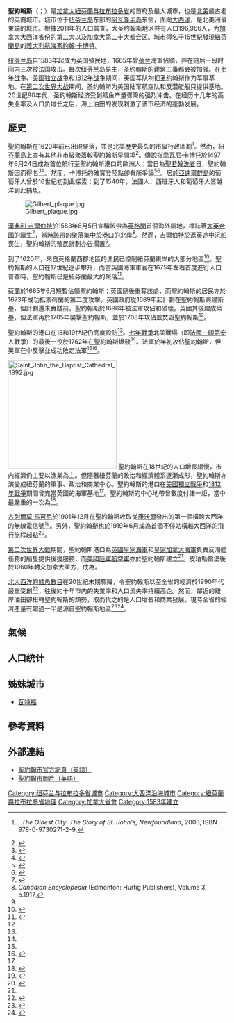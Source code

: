 {{Infobox settlement
| name=聖約翰斯
| native_name     = St. John's
| official_name   = City of St. John's
| settlement_type = [[城市|城市]]
| image_skyline   = St John's Newfoundland Collage.jpg
| imagesize       = 300px
| nickname        = “City of Legends”、“Newfiejohn”、“Sin Jawns”、“Town”{{en}}<ref>{{cite web
 |url         = https://www.mun.ca/folklore/about/st.php
 |title       = St. John's – City of Legends
 |publisher   = Memorial University
 |date        = 13 February 2009
 |accessdate  = 4 January 2015
 |deadurl     = yes
 |archiveurl  = https://web.archive.org/web/20150104105101/http://www.mun.ca/folklore/about/st.php
 |archivedate = 2015年1月4日
}}</ref><ref>{{cite web
    |url=http://www.vac-acc.gc.ca/remembers/sub.cfm?source=collections/diary/2diary/cmitchell
    |title=Remembrance - Veterans Affairs Canada
    |publisher=Vac-acc.gc.ca
    |date=2015-01-26
    |accessdate=2015-04-27
    |archive-url=https://web.archive.org/web/20090810214250/http://www.vac-acc.gc.ca/remembers/sub.cfm?source=collections%2Fdiary%2F2diary%2Fcmitchell
    |archive-date=2009-08-10
    |dead-url=yes
    }}</ref><ref>[http://www.ianvardy.com/sinjawns/ ] {{webarchive |url=https://web.archive.org/web/20150103195732/http://www.ianvardy.com/sinjawns/ |date=3 January 2015 }}</ref><ref>{{cite web
 |url         = http://www.heritage.nf.ca/dictionary/d8ction.html
 |title       = Search: Dictionary of Newfoundland English
 |publisher   = Heritage.nf.ca
 |accessdate  = 2015-04-27
 |deadurl     = yes
 |archiveurl  = https://web.archive.org/web/20131111034620/http://www.heritage.nf.ca/dictionary/d8ction.html
 |archivedate = 11 November 2013}}</ref>
| motto               = ''Avancez''{{la icon}}
| pushpin_map         = Canada Newfoundland and Labrador
| pushpin_map_caption = 在加拿大紐芬蘭與拉布拉多省的位置
| coordinates         = {{coord|47|33|41|N|52|42|45|W|region:CA-NL|display=inline}}
| subdivision_type  = 國家
| subdivision_name  = {{CAN}}

| subdivision_type1 = [[加拿大行政區劃|省]]
| subdivision_type2 = [[紐芬蘭-拉布拉多省人口普查分區列表|人口普查分區]]
| subdivision_type3 = 歷史上屬於
| subdivision_name1 = {{flag|Newfoundland and Labrador}}

| subdivision_name2 = 
| subdivision_name3 = {{flag|Kingdom of England}}<br />{{flag|Kingdom of Great Britain}}<br />{{flag|United Kingdom of Great Britain and Ireland}}<br />{{flagicon image|Dominion of Newfoundland Red Ensign.svg}} [[紐芬蘭自治領|紐芬蘭自治領]]

| established_title              = 建立
| established_date               = 1497年6月24日

| established_title2             = [[皇家特權|皇家特權]]
| established_date2              = 1583年8月5日（由[[伊麗莎白一世|伊麗莎白一世]]准許）

| established_title3             = 城市地位
| established_date3              = 1888年5月1日
| leader_title                   = 市長
| leader_name                    = Danny Breen
| area_footnotes = <ref name=statcan2011>{{cite web
    |url= http://www12.statcan.gc.ca/census-recensement/2011/dp-pd/hlt-fst/pd-pl/Table-Tableau.cfm?LANG=Eng&T=302&SR=1&S=51&O=A&RPP=9999&CMA=0&PR=10
    |title= Population and dwelling counts, for Canada, provinces and territories, and census subdivisions (municipalities), 2011 and 2006 censuses
    |author= Statistics Canada
    |authorlink= Statistics Canada
    |accessdate= 2015-06-21
    |archive-date= 2016-01-30
    |archive-url= https://web.archive.org/web/20160130012551/http://www12.statcan.gc.ca/census-recensement/2011/dp-pd/hlt-fst/pd-pl/Table-Tableau.cfm?LANG=Eng&T=302&SR=1&S=51&O=A&RPP=9999&PR=10&CMA=0
    |dead-url= no
    }}</ref>
| area_total_km2     = 446.06
| area_total_sq_mi   = 172.2
| area_urban_km2     = 166.0
| area_metro_km2     = 804.63
| area_metro_sq_mi   = 310.7
| elevation_m        = 0–192
| elevation_ft       = 0–630
| population_total   = 108,860
| population_as_of   = [[2016年加拿大人口普查|2016年]]<ref>{{Cite web |url=http://www.stats.gov.nl.ca/statistics/Census2016/PDF/Pop_CSD_Alphabetical_2016.pdf |title=存档副本 |access-date=2018-01-27 |archive-url=https://web.archive.org/web/20170211080704/http://www.stats.gov.nl.ca/statistics/Census2016/PDF/Pop_CSD_Alphabetical_2016.pdf |archive-date=2017-02-11 |dead-url=yes }}</ref>
| population_density_km2         = 244.1
| population_density_sq_mi       = 632.1
| population_urban               =178,427
| population_density_urban_km2   =1,074.9
| population_metro               = 205,955
| population_density_metro_km2   =255.9
| population_note                = [[按人口排列的加拿大大都會區列表|全加拿大第二十大都會區]]
| postal_code_type               = [[加拿大郵區編號|郵區編號]]
| postal_code                    = A1A–A1H
| area_code                      = +1 709
| website                        = [http://www.stjohns.ca/ www.stjohns.ca]
| footnotes                      =
| leader_title2 = [[加拿大眾議院|眾議院]]
| leader_name2  = {{Collapsible list
    | title = 眾議員列表
    | title_style =
    | frame_style = border:none; padding: 0;
    | list_style = text-align:left;display:none;
    | 1 = [[Seamus_O'Regan|Seamus O'Regan]] ([[加拿大自由党|L]])
    | 2 = [[Nick_Whalen|Nick Whalen]] ([[加拿大自由党|L]])
    }}
| timezone                       = [[紐芬蘭時間|NST]]
| utc_offset                     = −03:30
| timezone_DST                   = [[紐芬蘭夏令時間|NDT]]
| utc_offset_DST                 = −02:30
}}
'''聖約翰斯'''（{{lang-en|St. John's}}；{{lang-fr|Saint-Jean de Terre-Neuve}}）是[[加拿大|加拿大]][[紐芬蘭与拉布拉多省|紐芬蘭与拉布拉多省]]的首府及最大城市，也是[[北美|北美]]最古老的英裔城市。城市位于[[纽芬兰岛|纽芬兰岛]]东部的[[阿瓦隆半岛|阿瓦隆半岛]]东侧，面向[[大西洋|大西洋]]，是北美洲最東端的城市。根據2011年的人口普查，大圣约翰斯地区共有人口196,966人，为[[加拿大大西洋省份|加拿大大西洋省份]]的第二大以及[[按人口排列的加拿大大都会区列表|加拿大第二十大都会区]]。城市得名于15世紀發現[[紐芬蘭島|紐芬蘭島]]的[[義大利|義大利]][[航海家|航海家]][[約翰·卡博特|約翰·卡博特]]。

[[纽芬兰岛|纽芬兰岛]]自1583年起成为英国殖民地，1665年曾[[荷兰|荷兰]]海軍佔領，并在随后一段时间内三次被[[法国|法国]]攻击。每次纽芬兰岛易主，圣约翰斯的建筑工事都会被加强。在[[七年战争|七年战争]]、[[美国独立战争|美国独立战争]]和[[1812年战争|1812年战争]]期间，英国军队均把圣约翰斯作为军事基地。在[[第二次世界大战|第二次世界大战]]期间，圣约翰斯为美国陆军航空队和反潜艇船只提供基地。20世纪90年代，圣约翰斯经济受到鳕鱼产量骤降的强烈冲击。在经历十几年的高失业率及人口负增长之后，海上油田的发现刺激了该市经济的蓬勃发展。

== 歷史 ==
聖約翰斯在1620年前已出現聚落，並是北美歷史最久的市級行政區劃<ref name="oldest city">{{tsl|en|Paul O'Neill (author)|Paul O'Neill}}, ''The Oldest City: The Story of St. John's, Newfoundland'', 2003, ISBN 978-0-9730271-2-9.</ref>。然而，紐芬蘭島上亦有其他非市級聚落較聖約翰斯早開埠<ref>{{cite web|url=http://www.pm.gc.ca/eng/media.asp?id=2223|title=The 400th Anniversary of Cupids, NL – the Oldest English Colony in Canada|publisher=Government of Canada|date=2008-08-14|accessdate=2011-03-10|deadurl=yes|archiveurl=https://web.archive.org/web/20110513200226/http://www.pm.gc.ca/eng/media.asp?id=2223|archivedate=2011-05-13}}</ref>。傳說指[[喬瓦尼·卡博托|喬瓦尼·卡博托]]於1497年6月24日成為首位航行至聖約翰斯港口的歐洲人；當日為[[聖若翰洗者|聖若翰洗者]]日，聖約翰斯因而得名<ref name="heritage.nf.ca">{{cite web|url=http://www.heritage.nf.ca/exploration/cabot1497.html|title=John Cabot's Voyage of 1497|work=Newfoundland and Labrador heritage Web Site Project|publisher=Memorial University of Newfoundland|date=November 2010|accessdate=2011-08-08|archive-date=2015-02-12|archive-url=https://web.archive.org/web/20150212041811/http://www.heritage.nf.ca/exploration/cabot1497.html|dead-url=no}}</ref><ref name="kiosk">{{cite web|url=http://www.stjohnskiosk.com/history.php|title=History of St. John's|publisher=St. John's Kiosk|accessdate=2011-01-16|deadurl=yes|archiveurl=https://web.archive.org/web/20110103005802/http://www.stjohnskiosk.com/history.php|archivedate=2011-01-03}}</ref>。然而，卡博托的確實登陸點卻有所爭論<ref>{{cite web |url=http://library.thinkquest.org/J002678F/john_cabot.htm |title=Oracle ThinkQuest - John Cabot |publisher=Library.thinkquest.org |date= |accessdate=2011-01-02 |deadurl=yes |archiveurl=https://web.archive.org/web/20110513200219/http://library.thinkquest.org/J002678F/john_cabot.htm |archivedate=2011-05-13 }}</ref><ref>{{cite web |url=http://www.heritage.nf.ca/exploration/cabot1497.html |title=John Cabot's Voyage of 1497 |publisher=Heritage.nf.ca |date= |accessdate=2011-01-02 |archive-date=2015-02-12 |archive-url=https://web.archive.org/web/20150212041811/http://www.heritage.nf.ca/exploration/cabot1497.html |dead-url=no }}</ref>。居於[[亞速爾群島|亞速爾群島]]的葡萄牙人曾於16世紀初到此探索；到了1540年，法國人、西班牙人和葡萄牙人皆越洋到此捕魚。

[[File:Gilbert_plaque.jpg|left]]

[[汉弗莱·吉尔伯特|漢弗利·吉爾伯特]]於1583年8月5日宣稱該帶為[[英格蘭|英格蘭]]首個海外屬地，標誌著[[大英帝國|大英帝國]]的誕生<ref name="Gilbert">{{cite journal|last=Quinn|first=David B.|title=Dictionary of Canadian Biography Online - GILBERT (Gylberte, Jilbert), SIR HUMPHREY|year=2000|volume=Volume I|publisher=University of Toronto|url=http://www.biographi.ca/EN/ShowBio.asp?BioId=34374|accessdate=5 August 2011|journal=|archive-date=2011-11-03|archive-url=https://web.archive.org/web/20111103204347/http://www.biographi.ca/EN/ShowBio.asp?BioId=34374|dead-url=no}}</ref>，當時該帶的聚落集中於港口的北岸<ref>''Canadian Encyclopedia'' (Edmonton: Hurtig Publishers), Volume 3, p.1917.</ref>。然而，吉爾伯特於返英途中沉船喪生，聖約翰斯的殖民計劃亦告擱置<ref name="kiosk"/>。

到了1620年，來自英格蘭西郡地區的漁民已控制紐芬蘭東岸的大部分地區<ref name="Brief History">{{cite web|url=http://www.britishempire.co.uk/maproom/newfoundland.htm|title=Newfoundland: Brief History|author=Stephen Luscombe|work=The British Empire|accessdate=2011-01-16|archive-date=2010-11-20|archive-url=https://web.archive.org/web/20101120015623/http://britishempire.co.uk/maproom/newfoundland.htm|dead-url=no}}</ref>。聖約翰斯的人口在17世紀逐步攀升，而當英國海軍軍官在1675年左右首度進行人口普查時，聖約翰斯已是紐芬蘭最大的聚落<ref name="The Early Settlement of St. John's">{{cite web |url=http://www.heritage.nf.ca/exploration/stjohns.html |title=The Early Settlement of St. John's |publisher=Heritage.nf.ca |date= |accessdate=2011-01-02 |archive-date=2011-01-06 |archive-url=https://web.archive.org/web/20110106145218/http://www.heritage.nf.ca/exploration/stjohns.html |dead-url=no }}</ref>。

[[荷蘭|荷蘭]]於1665年6月短暫佔領聖約翰斯；英國隨後重奪該處，而聖約翰斯的居民亦於1673年成功抵禦荷蘭的第二度攻擊。英國政府從1689年起計劃在聖約翰斯興建築壘，但計劃還未實踐前，聖約翰斯於1696年被法軍攻佔和破壞。英國其後建成築壘，但法軍再於1705年襲擊聖約翰斯，並於1708年攻佔並焚毀聖約翰斯<ref name="The Early Settlement of St. John's"/>。

聖約翰斯的港口在18和19世紀仍高度設防<ref name="kiosk"/>。[[七年戰爭|七年戰爭]]北美戰場（即[[法國－印第安人戰爭|法國－印第安人戰爭]]）的最後一役於1762年在聖約翰斯爆發<ref name="kiosk"/>。法軍於年初攻佔聖約翰斯，但英軍在{{tsl|en|Battle of Signal Hill|訊號山戰役}}中反擊並成功敗走法軍<ref name="The Early Settlement of St. John's"/><ref>{{cite web |url=http://www.pc.gc.ca/eng/lhn-nhs/nl/signalhill/natcul/histor.aspx |title=Signal Hill National Historic Site of Canada History |publisher=Pc.gc.ca |date=2009-04-15 |accessdate=2011-01-02 |archive-date=2013-01-30 |archive-url=https://www.webcitation.org/6E3JwVymz?url=http://www.pc.gc.ca/eng/lhn-nhs/nl/signalhill/natcul/histor.aspx |dead-url=no }}</ref>。

[[File:Saint_John_the_Baptist_Cathedral_1892.jpg|250px]]
聖約翰斯在18世紀的人口增長緩慢，市内經濟仍主要以漁業為主。但隨著紐芬蘭的政治和經濟體系逐漸成形，聖約翰斯亦演變成紐芬蘭的軍事、政治和商業中心。聖約翰斯的港口在[[美國獨立戰爭|美國獨立戰爭]]和[[1812年戰爭|1812年戰爭]]期間曾充當英國的海軍基地<ref name="The Early Settlement of St. John's"/>。聖約翰斯的中心地帶曾數度付諸一炬，當中最嚴重的一次為{{tsl|en|Great Fire of 1892|1892年的大火災}}<ref name="City of Fire">{{cite book|author=Paul Butler|title=St. John's: City of Fire|date=August 22, 2007|publisher=Flanker Press|ISBN=1-897317-11-5}}</ref>。

[[古列爾莫·馬可尼|古列爾莫·馬可尼]]於1901年12月在聖約翰斯收取從[[康沃爾|康沃爾]]發出的第一個橫跨大西洋的無線電信號<ref>{{cite web|last=Belrose|first=John S.|title=Fessenden and Marconi: Their Differing Technologies and Transatlantic Experiments During the First Decade of this Century|url=http://www.ieee.ca/millennium/radio/radio_differences.html|publisher=IEEE Canada|accessdate=8 August 2011|archive-date=2009-01-23|archive-url=https://web.archive.org/web/20090123214652/http://www.ieee.ca/millennium/radio/radio_differences.html|dead-url=yes}}</ref>。另外，聖約翰斯也於1919年6月成為首個不停站橫越大西洋的飛行旅程起點<ref>{{cite web|url=http://www.aviation-history.com/airmen/alcock.htm|title=Alcock and Brown|publisher=Aviation History Online Museum|accessdate=2009-04-17|archive-date=2010-12-13|archive-url=https://web.archive.org/web/20101213103027/http://aviation-history.com/airmen/alcock.htm|dead-url=no}}</ref>。

[[第二次世界大戰|第二次世界大戰]]期間，聖約翰斯港口為[[英國皇家海軍|英國皇家海軍]]和[[皇家加拿大海軍|皇家加拿大海軍]]負責反潛艦任務的船隻提供後援服務，而[[美國陸軍航空軍|美國陸軍航空軍]]亦於聖約翰斯建立{{tsl|en|Pepperrell Air Force Base|皮珀勒爾堡}}<ref name="kiosk"/>。皮珀勒爾堡後於1960年轉交加拿大軍方，成為{{tsl|en|CFS St. John's|聖約翰斯加軍駐站}}。

[[紐芬蘭漁場|北大西洋的鱈魚數目]]在20世紀末期驟降，令聖約翰斯以至全省的經濟於1990年代嚴重受創<ref>{{cite book|last=Higgins|first=Jenny|title=Economic Impacts of the Cod Moratorium|year=2008|publisher=Newfoundland and Labrador Heritage Web Site|url=http://www.heritage.nf.ca/society/moratorium_impacts.html|access-date=2011-08-13|archive-date=2011-06-05|archive-url=https://web.archive.org/web/20110605075425/http://www.heritage.nf.ca/society/moratorium_impacts.html|dead-url=no}}</ref>，往後約十年市内的失業率和人口流失率持續高企。然而，鄰近的離岸油田卻扭轉聖約翰斯的頹勢，取而代之的是人口增長和商業發展。現時全省的經濟產量有超過一半是源自聖約翰斯地區<ref>{{cite web|url=http://www.ucs.mun.ca/~oilpower/documents/NL%20oil%207-25-1.pdf|title=Offshore Oil: An Overview of Development in Newfoundland and Labrador|work=Oil, Power and Dependency|publisher=Memorial University of Newfoundland|author=Leah Fusco|format=PDF|date=|accessdate=2011-01-02|archive-date=2011-05-14|archive-url=https://web.archive.org/web/20110514195914/http://www.ucs.mun.ca/~oilpower/documents/NL%20oil%207-25-1.pdf|dead-url=no}}</ref><ref>{{cite news |url=http://www.cbc.ca/canada/newfoundland-labrador/story/2006/08/17/trade-midyear.html |title=CBC News: Some thorns in rosy outlook: St. John's trade board (Released August 08, 2006) |publisher=Cbc.ca |date=2006-08-17 |accessdate=2011-01-02 |archive-date=2008-12-16 |archive-url=https://web.archive.org/web/20081216075213/http://www.cbc.ca/canada/newfoundland-labrador/story/2006/08/17/trade-midyear.html |dead-url=no }}</ref>。

== 氣候 ==
{{Weather box
|location = [[圣约翰斯国际机场|圣约翰斯国际机场]]（1981-2010年平均数据，1874年至今极端数据）
|metric first = Y
|single line = Y
|Jan maximum humidex = 19.2
|Feb maximum humidex = 17.3
|Mar maximum humidex = 17.2
|Apr maximum humidex = 26.1
|May maximum humidex = 29.5
|Jun maximum humidex = 34.8
|Jul maximum humidex = 38.5
|Aug maximum humidex = 37.7
|Sep maximum humidex = 35.8
|Oct maximum humidex = 29.8
|Nov maximum humidex = 23.7
|Dec maximum humidex = 20.7
|year maximum humidex = 38.5
|Jan record high C = 15.7
|Feb record high C = 16.0
|Mar record high C = 19.4
|Apr record high C = 24.1
|May record high C = 27.6
|Jun record high C = 30.6
|Jul record high C = 32.2
|Aug record high C = 33.9
|Sep record high C = 29.5
|Oct record high C = 24.6
|Nov record high C = 19.4
|Dec record high C = 17.9
|year record high C = 33.9
|Jan high C = -0.8
|Feb high C = -1.1
|Mar high C = 1.0
|Apr high C = 5.6
|May high C = 11.1
|Jun high C = 15.8
|Jul high C = 20.7
|Aug high C = 20.5
|Sep high C = 16.5
|Oct high C = 10.8
|Nov high C = 6.4
|Dec high C = 1.8
|year high C = 9.0
|Jan mean C = -4.5
|Feb mean C = -4.9
|Mar mean C = -2.6
|Apr mean C = 1.9
|May mean C = 6.4
|Jun mean C = 10.9
|Jul mean C = 15.8
|Aug mean C = 16.1
|Sep mean C = 12.4
|Oct mean C = 7.4
|Nov mean C = 3.0
|Dec mean C = -1.5
|year mean C = 5.0
|Jan low C = -8.2
|Feb low C = -8.6
|Mar low C = -6.1
|Apr low C = -1.9
|May low C = 1.7
|Jun low C = 5.9
|Jul low C = 10.9
|Aug low C = 11.6
|Sep low C = 8.2
|Oct low C = 3.9
|Nov low C = -0.3
|Dec low C = -4.7
|year low C = 1.0
|Jan record low C = -28.3
|Feb record low C = -29.4
|Mar record low C = -25.6
|Apr record low C = -18.3
|May record low C = -6.7
|Jun record low C = -3.3
|Jul record low C = -1.1
|Aug record low C = 0.5
|Sep record low C = -1.7
|Oct record low C = -5.6
|Nov record low C = -14.4
|Dec record low C = -20.0
|year record low C = -29.4
|Jan chill = −35.7
|Feb chill = −40.3
|Mar chill = −40.3
|Apr chill = −21.4
|May chill = −14.2
|Jun chill = −7.7
|Jul chill = -3.4
|Aug chill = 0.0
|Sep chill = −4.4
|Oct chill = −11.8
|Nov chill = −24.6
|Dec chill = −34.3
|year chill = -40.3
|precipitation colour = green
|rain colour = green
|snow colour = green
|Jan precipitation mm = 149.2
|Feb precipitation mm = 129.5
|Mar precipitation mm = 142.2
|Apr precipitation mm = 122.9
|May precipitation mm = 102.6
|Jun precipitation mm = 97.6
|Jul precipitation mm = 91.6
|Aug precipitation mm = 100.0
|Sep precipitation mm = 129.6
|Oct precipitation mm = 156.2
|Nov precipitation mm = 148.1
|Dec precipitation mm = 164.8
|year precipitation mm = 1534.2
|Jan rain mm = 66.0
|Feb rain mm = 61.6
|Mar rain mm = 84.8
|Apr rain mm = 96.1
|May rain mm = 97.9
|Jun rain mm = 97.5
|Jul rain mm = 91.6
|Aug rain mm = 100.0
|Sep rain mm = 129.6
|Oct rain mm = 153.7
|Nov rain mm = 124.8
|Dec rain mm = 102.9
|year rain mm = 1206.4
|Jan snow cm = 88.7
|Feb snow cm = 71.0
|Mar snow cm = 57.3
|Apr snow cm = 25.3
|May snow cm = 4.4
|Jun snow cm = 0.0
|Jul snow cm = 0.0
|Aug snow cm = 0.0
|Sep snow cm = 0.0
|Oct snow cm = 2.4
|Nov snow cm = 22.4
|Dec snow cm = 63.4
|year snow cm = 335.0
|unit precipitation days = 0.2 mm
|Jan precipitation days = 21.8
|Feb precipitation days = 18.5
|Mar precipitation days = 19.6
|Apr precipitation days = 17.3
|May precipitation days = 16.6
|Jun precipitation days = 14.7
|Jul precipitation days = 13.6
|Aug precipitation days = 13.7
|Sep precipitation days = 15.5
|Oct precipitation days = 18.6
|Nov precipitation days = 19.7
|Dec precipitation days = 22.0
|year precipitation days = 211.7
|unit rain days = 0.2 mm
|Jan rain days = 9.3
|Feb rain days = 8.6
|Mar rain days = 11.0
|Apr rain days = 13.9
|May rain days = 15.9
|Jun rain days = 14.7
|Jul rain days = 13.6
|Aug rain days = 13.7
|Sep rain days = 15.5
|Oct rain days = 18.1
|Nov rain days = 15.7
|Dec rain days = 12.7
|year rain days = 162.6
|unit snow days = 0.2 cm
|Jan snow days = 18.3
|Feb snow days = 14.6
|Mar snow days = 13.3
|Apr snow days = 7.0
|May snow days = 2.1
|Jun snow days = 0.07
|Jul snow days = 0.0
|Aug snow days = 0.0
|Sep snow days = 0.0
|Oct snow days = 1.4
|Nov snow days = 7.6
|Dec snow days = 14.6
|year snow days = 78.9

| Jan humidity    =80.4
| Feb humidity    =77.9
| Mar humidity    =76.2
| Apr humidity    =75.6
| May humidity    =71.5
| Jun humidity    =71.1
| Jul humidity    =69.7
| Aug humidity    =71.2
| Sep humidity    =73.5
| Oct humidity    =76.7
| Nov humidity    =79.8
| Dec humidity    =82.3
| humidity colour = green

|Jan sun = 65.5
|Feb sun = 90.2
|Mar sun = 107.4
|Apr sun = 140.4
|May sun = 176.3
|Jun sun = 198.9
|Jul sun = 216.7
|Aug sun = 206.6
|Sep sun = 170.5
|Oct sun = 122.1
|Nov sun = 76.3
|Dec sun = 62.4
|year sun = 1633.2
|Jan percentsun = 23.7
|Feb percentsun = 31.1
|Mar percentsun = 29.2
|Apr percentsun = 34.3
|May percentsun = 37.6
|Jun percentsun = 41.7
|Jul percentsun = 44.9
|Aug percentsun = 46.7
|Sep percentsun = 45.1
|Oct percentsun = 36.2
|Nov percentsun = 27.2
|Dec percentsun = 23.7
|year percentsun = 35.1

| Jan uv  =1
| Feb uv  =2
| Mar uv  =3
| Apr uv  =5
| May uv  =6
| Jun uv  =7
| Jul uv  =7
| Aug uv  =7
| Sep uv  =5
| Oct uv  =3
| Nov uv  =1
| Dec uv  =1
|source 1 = [[Environment_Canada|Environment Canada]]<ref name="February 1875"/><ref name="St John's"/><ref name= YYTstats>{{cite web
 | url = http://climate.weather.gc.ca/climate_normals/results_1981_2010_e.html?stnID=6720&lang=e&dCode=1&province=NFLD&provBut=Go&month1=0&month2=12
 | title = St John's A
 | work = Canadian Climate Normals 1981–2010
 | publisher = [[Environment_Canada|Environment Canada]]
 | access-date = 16 March 2014
 | date = June 2011
 | archive-url = https://web.archive.org/web/20140812203320/http://climate.weather.gc.ca/climate_normals/results_1981_2010_e.html?stnID=6720&lang=e&dCode=1&province=NFLD&provBut=Go&month1=0&month2=12
 | archive-date = 12 August 2014
 | url-status = live
 }}</ref><ref>{{cite web
 | url = ftp://ftp.tor.ec.gc.ca/Pub/Normals/English/NFLD/NFLD_ROCK-WOOD_ENG.csv
 | title = Climate and sunshine data for St John's A
 | work = Canadian Climate Normals 1981–2010
 | publisher = [[Environment_Canada|Environment Canada]]
 | access-date = 16 September 2013
 | date = June 2011
 }} {{Dead link|date=May 2021 |bot=InternetArchiveBot |fix-attempted=yes }}</ref><ref name="August 1876"/><ref>{{Cite web |url=http://climate.weather.gc.ca/climate_data/daily_data_e.html?StationID=50089&Month=12&Day=1&Year=2017&timeframe=2&StartYear=1840&EndYear=2018 |title=Daily Data Report for December 2017 – Climate – Environment and Climate Change Canada |date=31 October 2011 |access-date=12 January 2018 |archive-url=https://web.archive.org/web/20180113093331/http://climate.weather.gc.ca/climate_data/daily_data_e.html?StationID=50089&Month=12&Day=1&Year=2017&timeframe=2&StartYear=1840&EndYear=2018 |archive-date=13 January 2018 |url-status=live }}</ref>and Weather Atlas<ref>{{Cite web|url=https://www.weather-atlas.com/en/canada/saint-john-climate|title=Saint John, Canada - Detailed climate information and monthly weather forecast|last=d.o.o|first=Yu Media Group|website=Weather Atlas|language=en|access-date=2019-07-06|archive-url=https://web.archive.org/web/20190706130939/https://www.weather-atlas.com/en/canada/saint-john-climate|archive-date=6 July 2019|url-status=dead}}</ref>
|date=August 2010
}}

== 人口统计 ==
{{Historical populations
|title       = 历史人口统计<br>圣约翰斯
|type        = Canada
|align       = centre
|width       = 
|state       = 
|shading     = 
|percentages = 
|footnote    =

|[[1951年加拿大人口普查|1951]]|52873
|1956|57078
|1961|63633
|1966|79884
|1971|88102
|1976|86576
|1981|83770
|1986|96216
|1991|95770
|[[1996年加拿大人口普查|1996]]|101936
|[[2001年加拿大人口普查|2001]]|99182
|[[2006年加拿大人口普查|2006]]|100646
|[[2011年加拿大人口普查|2011]]|106172
|[[2016年加拿大人口普查|2016]]|108860
|[[2021年加拿大人口普查|2021]]|
| source   = [[加拿大统计局|加拿大统计局]]<ref name=statcan2011/><ref name="census2016"/><ref>{{Cite web |url=https://www.stats.gov.nl.ca/Publications/Historical/PDF/Historical_Statistics_of_Newfoundland_and_Labrador_V2_N5_1988.pdf |title=Archived copy |access-date=4 June 2020 |archive-date=11 November 2020 |archive-url=https://web.archive.org/web/20201111202336/https://www.stats.gov.nl.ca/Publications/Historical/PDF/Historical_Statistics_of_Newfoundland_and_Labrador_V2_N5_1988.pdf |url-status=live }}</ref><ref>{{Cite web|url=https://www12.statcan.gc.ca/English/census91/data/profiles/Rp-eng.cfm?TABID=2&LANG=E&APATH=3&DETAIL=1&DIM=0&FL=A&FREE=1&GC=0&GK=0&GRP=1&PID=29&PRID=0&PTYPE=89103&S=0&SHOWALL=No&SUB=0&Temporal=2006&THEME=113&VID=0&VNAMEE=&VNAMEF=|title=File Not Found|access-date=4 June 2020|archive-date=4 June 2020|archive-url=https://web.archive.org/web/20200604163730/https://www12.statcan.gc.ca/English/census91/data/profiles/Rp-eng.cfm?TABID=2&LANG=E&APATH=3&DETAIL=1&DIM=0&FL=A&FREE=1&GC=0&GK=0&GRP=1&PID=29&PRID=0&PTYPE=89103&S=0&SHOWALL=No&SUB=0&Temporal=2006&THEME=113&VID=0&VNAMEE=&VNAMEF=|url-status=live}}</ref><ref>{{Cite web |url=https://www12.statcan.gc.ca/english/census96/data/profiles/Rp-eng.cfm?TABID=2&LANG=E&APATH=3&DETAIL=0&DIM=0&FL=A&FREE=0&GC=0&GID=199223&GK=0&GRP=1&PID=35782&PRID=0&PTYPE=3&S=0&SHOWALL=0&SUB=0&Temporal=1996&THEME=34&VID=0&VNAMEE=&VNAMEF=&D1=0&D2=0&D3=0&D4=0&D5=0&D6=0 |title=1996 Census of Canada: Electronic Area Profiles<!-- Bot generated title --> |access-date=4 June 2020 |archive-date=4 June 2020 |archive-url=https://web.archive.org/web/20200604085322/https://www12.statcan.gc.ca/english/census96/data/profiles/Rp-eng.cfm?TABID=2&LANG=E&APATH=3&DETAIL=0&DIM=0&FL=A&FREE=0&GC=0&GID=199223&GK=0&GRP=1&PID=35782&PRID=0&PTYPE=3&S=0&SHOWALL=0&SUB=0&Temporal=1996&THEME=34&VID=0&VNAMEE=&VNAMEF=&D1=0&D2=0&D3=0&D4=0&D5=0&D6=0 |url-status=live }}</ref>
}}

== 姊妹城市 ==
* {{IRL}}[[沃特福德_(芒斯特省)|瓦特福]]

== 參考資料 ==
{{reflist}}

== 外部連結 ==
{{commons|St. John's}}
* [http://www.stjohns.ca 聖約翰市官方網頁（英語）]
* [https://web.archive.org/web/20180416035615/http://vinlandphotography.com/ 聖約翰市圖片（英語）]
{{加拿大各省和領地首府}}
{{纽芬兰和拉布拉多省行政区划}}
{{Authority control}}

{{DEFAULTSORT:St. John's}}
[[Category:纽芬兰与拉布拉多省城市|Category:纽芬兰与拉布拉多省城市]]
[[Category:大西洋沿海城市|Category:大西洋沿海城市]]
[[Category:紐芬蘭與拉布拉多省地理|Category:紐芬蘭與拉布拉多省地理]]
[[Category:加拿大省會|Category:加拿大省會]]
[[Category:1583年建立|Category:1583年建立]]